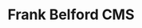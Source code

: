 ---
title: Frank Belford CMS
url: hhttp://34.216.117.66/
caption: CMS is computer software or an application that uses a database to manage all content, and it can be used when developing a website.
preview: /img/fbcms.png
tags: [Database, SQL, Ruby, Ruby on Rails, Postgreas, capistrano]
---